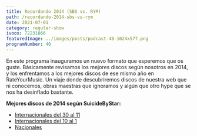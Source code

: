 ```yaml
---
title: Recordando 2014 (SBS vs. RYM)
path: /recordando-2014-sbs-vs-rym
date: 2021-07-01
category: regular-show
ivoox: 72231866
featuredImage: ../images/posts/podcast-40-1024x577.png
programNumber: 40
---
```


En este programa inauguramos un nuevo formato que esperemos que os guste. Básicamente revisamos los mejores discos según nosotros en 2014, y los enfrentamos a los mejores discos de ese mismo año en RateYourMusic. Un viaje donde descubriremos discos de nuestra web que ni conocemos, obras maestras que ignoramos y algún que otro hype que se nos ha desinflado bastante.

**Mejores discos de 2014 según SuicideByStar:**

- [Internacionales del 30 al 11](https://www.suicidebystar.com/lo-mejor-de-2014-top-internacional-del-30-al-11)
- [Internacionales del 10 al 1](https://www.suicidebystar.com/lo-mejor-de-2014-top-internacional-del-11-al-1/)
- [Nacionales](https://www.suicidebystar.com/lo-mejor-de-2014-top-nacional/)
